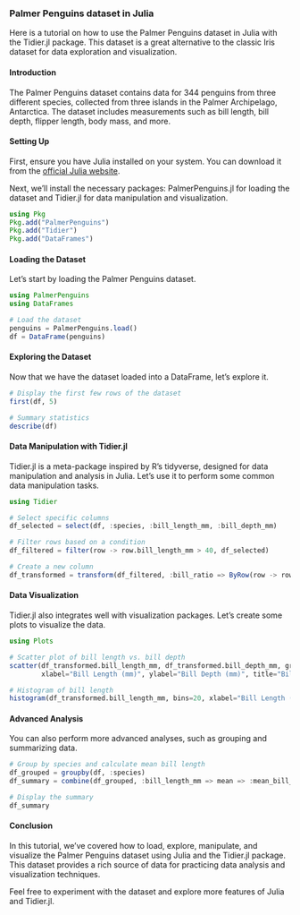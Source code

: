 ### Palmer Penguins dataset in Julia

Here is a tutorial on how to use the Palmer Penguins dataset in Julia with the Tidier.jl package. This dataset is a great alternative to the classic Iris dataset for data exploration and visualization.

#### Introduction
The Palmer Penguins dataset contains data for 344 penguins from three different species, collected from three islands in the Palmer Archipelago, Antarctica. The dataset includes measurements such as bill length, bill depth, flipper length, body mass, and more.

#### Setting Up
First, ensure you have Julia installed on your system. You can download it from the [official Julia website](https://julialang.org/downloads/).

Next, we'll install the necessary packages: PalmerPenguins.jl for loading the dataset and Tidier.jl for data manipulation and visualization.

```julia
using Pkg
Pkg.add("PalmerPenguins")
Pkg.add("Tidier")
Pkg.add("DataFrames")
```

#### Loading the Dataset
Let's start by loading the Palmer Penguins dataset.

```julia
using PalmerPenguins
using DataFrames

# Load the dataset
penguins = PalmerPenguins.load()
df = DataFrame(penguins)
```

#### Exploring the Dataset
Now that we have the dataset loaded into a DataFrame, let's explore it.

```julia
# Display the first few rows of the dataset
first(df, 5)

# Summary statistics
describe(df)
```

#### Data Manipulation with Tidier.jl
Tidier.jl is a meta-package inspired by R's tidyverse, designed for data manipulation and analysis in Julia. Let's use it to perform some common data manipulation tasks.

```julia
using Tidier

# Select specific columns
df_selected = select(df, :species, :bill_length_mm, :bill_depth_mm)

# Filter rows based on a condition
df_filtered = filter(row -> row.bill_length_mm > 40, df_selected)

# Create a new column
df_transformed = transform(df_filtered, :bill_ratio => ByRow(row -> row.bill_length_mm / row.bill_depth_mm) => :bill_ratio)
```

#### Data Visualization
Tidier.jl also integrates well with visualization packages. Let's create some plots to visualize the data.

```julia
using Plots

# Scatter plot of bill length vs. bill depth
scatter(df_transformed.bill_length_mm, df_transformed.bill_depth_mm, group=df_transformed.species, 
        xlabel="Bill Length (mm)", ylabel="Bill Depth (mm)", title="Bill Length vs. Bill Depth")

# Histogram of bill length
histogram(df_transformed.bill_length_mm, bins=20, xlabel="Bill Length (mm)", ylabel="Frequency", title="Histogram of Bill Length")
```

#### Advanced Analysis
You can also perform more advanced analyses, such as grouping and summarizing data.

```julia
# Group by species and calculate mean bill length
df_grouped = groupby(df, :species)
df_summary = combine(df_grouped, :bill_length_mm => mean => :mean_bill_length)

# Display the summary
df_summary
```

#### Conclusion
In this tutorial, we've covered how to load, explore, manipulate, and visualize the Palmer Penguins dataset using Julia and the Tidier.jl package. 
This dataset provides a rich source of data for practicing data analysis and visualization techniques.

Feel free to experiment with the dataset and explore more features of Julia and Tidier.jl.
